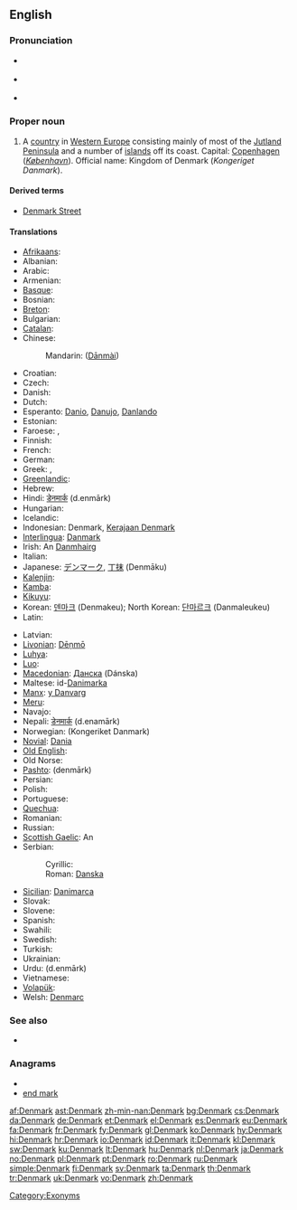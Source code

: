 {{wikipedia}}
==English==

===Pronunciation===
* {{a|UK}} {{IPA|/ˈdɛn.mɑːk/}}
* {{a|UK}} {{IPA|/ˈdɛn.mɑɹk/}}
* {{audio|en-us-Denmark.ogg|Audio (US)}}

===Proper noun===
{{en-proper noun}}

# A [[country]] in [[Western Europe]] consisting mainly of most of the [[Jutland Peninsula]] and a number of [[island]]s off its coast. Capital: [[Copenhagen]] (''[[København]]''). Official name: Kingdom of Denmark (''Kongeriget Danmark'').

====Derived terms====
* [[Denmark Street]]

====Translations====
{{trans-top|country in Western Europe}}
* [[Afrikaans]]: {{t+|af|Denemarke|xs=Afrikaans}}
* Albanian: {{t+|sq|Danimarka|xs=Albanian}}
* Arabic: {{t-|ar|دانمارك|m|tr=Dānimārk}}
* Armenian: {{t+|hy|Դանիա|tr=Dania}}
* [[Basque]]: {{t+|eu|Danimarka|xs=Basque}}
* Bosnian: {{t-|bs|Danska|f}}
* [[Breton]]: {{t+|br|Danmark|xs=Breton}}
* Bulgarian: {{t+|bg|Дания|f|tr=Dánija}}
* [[Catalan]]: {{t+|ca|Dinamarca|f}}
* Chinese:
*: Mandarin: {{zh-ts|丹麥|丹麦}} ([[Dānmài]])
* Croatian: {{t+|hr|Danska|f}}
* Czech: {{t+|cs|Dánsko}}
* Danish: {{t+|da|Danmark}}
* Dutch: {{t+|nl|Denemarken}}
* Esperanto: [[Danio]], [[Danujo]], [[Danlando]]
* Estonian: {{t+|et|Taani}}
* Faroese: {{t-|fo|Danmørk|f|xs=Faroese}}, {{t-|fo|Danmark|f|xs=Faroese}}
* Finnish: {{t+|fi|Tanska}}
* French: {{t+|fr|Danemark|m}}
* German: {{t+|de|Dänemark|n}}
* Greek: {{t+|el|Δανία|f|tr=Danía}}, {{qualifier|obsolete}} {{t-|el|Δανιμαρκία|f|tr=Danimarkía}}
* [[Greenlandic]]: {{t+|kl|Danmarki|xs=Greenlandic}}
* Hebrew: {{t+|he|דנמרק|tr=denmarq}}
* Hindi: [[डेनमार्क]] (d.enmārk)
* Hungarian: {{t+|hu|Dánia}}
* Icelandic: {{t+|is|Danmörk|f}}
* Indonesian: Denmark, [[Kerajaan Denmark]]
* [[Interlingua]]: [[Danmark]]
* Irish: An [[Danmhairg]] {{f}}
* Italian: {{t+|it|Danimarca}}
* Japanese: [[デンマーク]], [[丁抹]] (Denmāku)
* [[Kalenjin]]: {{tø|kln|Denmak}}
* [[Kamba]]: {{tø|kam|Denmak}}
* [[Kikuyu]]: {{tø|ki|Denmak}}
* Korean: [[덴마크]] (Denmakeu); North Korean: [[단마르크]] (Danmaleukeu)
* Latin: {{t-|la|Dania}}
{{trans-mid}}
* Latvian: {{t+|lv|Dānija|f|xs=Latvian}}
* [[Livonian]]: [[Dēņmō]]
* [[Luhya]]: {{tø|luy|Denmak}}
* [[Luo]]: {{tø|luo|Denmak}}
* [[Macedonian]]: [[Данска]] (Dánska) {{f}}
* Maltese: id-[[Danimarka]]
* [[Manx]]: [[y Danvarg]]
* [[Meru]]: {{tø|mer|Denmak}}
* Navajo: {{tø|nv|Déinish Dineʼé bikéyah}}
* Nepali: [[डेनमार्क]] (d.enamārk)
* Norwegian: {{t+|no|Danmark}} (Kongeriket Danmark)
* [[Novial]]: [[Dania]]
* [[Old English]]: {{t-|ang|Denemearc|f|xs=Old English}}
* Old Norse: {{tø|non|Danmǫrk|f|xs=Old Norse}}
* [[Pashto]]: {{ps-Arab|[[ډېنمارک]]}} (denmārk)
* Persian: {{t|fa|دانمارک|sc=fa-Arab}}
* Polish: {{t+|pl|Dania|f}}
* Portuguese: {{t+|pt|Dinamarca|f}}
* [[Quechua]]: {{t-|qu|Dansuyu|xs=Quechua}}
* Romanian: {{t+|ro|Danemarca|f}}
* Russian: {{t+|ru|Дания|f|tr=Dánija}}
* [[Scottish Gaelic]]: An {{t-|gd|Danmhairg|f|xs=Scottish Gaelic}}
* Serbian:
*: Cyrillic: {{t-|sr|Данска|f|sc=Cyrl}}
*: Roman: [[Danska#Serbian|Danska]] {{f}}
* [[Sicilian]]: [[Danimarca#Sicilian|Danimarca]] {{f}}
* Slovak: {{t-|sk|Dánsko}}
* Slovene: {{t+|sl|Danska|f}}
* Spanish: {{t+|es|Dinamarca|f}}
* Swahili: {{t+|sw|Denmaki|xs=Swahili}}
* Swedish: {{t+|sv|Danmark}}
* Turkish: {{t+|tr|Danimarka}}
* Ukrainian: {{t+|uk|Данія|f|xs=Ukrainian}}
* Urdu: {{ur-Arab|[[ڈنمارک]]}} (d.enmārk)
* Vietnamese: {{t-|vi|Đan Mạch|xs=Vietnamese}}
* [[Volapük]]: {{t+|vo|Danän|xs=Volapük}}
* Welsh: [[Denmarc]] {{f}}
{{trans-bottom}}

===See also===
* {{list|en|countries of Europe}}

===Anagrams===
* {{alphagram|adekmnr}}
* [[end mark#English|end mark]]

[[Category:Exonyms]]

[[af:Denmark]]
[[ast:Denmark]]
[[zh-min-nan:Denmark]]
[[bg:Denmark]]
[[cs:Denmark]]
[[da:Denmark]]
[[de:Denmark]]
[[et:Denmark]]
[[el:Denmark]]
[[es:Denmark]]
[[eu:Denmark]]
[[fa:Denmark]]
[[fr:Denmark]]
[[fy:Denmark]]
[[gl:Denmark]]
[[ko:Denmark]]
[[hy:Denmark]]
[[hi:Denmark]]
[[hr:Denmark]]
[[io:Denmark]]
[[id:Denmark]]
[[it:Denmark]]
[[kl:Denmark]]
[[sw:Denmark]]
[[ku:Denmark]]
[[lt:Denmark]]
[[hu:Denmark]]
[[nl:Denmark]]
[[ja:Denmark]]
[[no:Denmark]]
[[pl:Denmark]]
[[pt:Denmark]]
[[ro:Denmark]]
[[ru:Denmark]]
[[simple:Denmark]]
[[fi:Denmark]]
[[sv:Denmark]]
[[ta:Denmark]]
[[th:Denmark]]
[[tr:Denmark]]
[[uk:Denmark]]
[[vo:Denmark]]
[[zh:Denmark]]